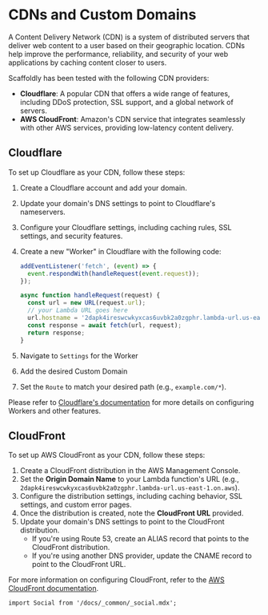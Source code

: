 # CDNs and Custom Domains

A Content Delivery Network (CDN) is a system of distributed servers that deliver web content to a user based on their geographic location. CDNs help improve the performance, reliability, and security of your web applications by caching content closer to users.

Scaffoldly has been tested with the following CDN providers:

- **Cloudflare**: A popular CDN that offers a wide range of features, including DDoS protection, SSL support, and a global network of servers.
- **AWS CloudFront**: Amazon's CDN service that integrates seamlessly with other AWS services, providing low-latency content delivery.

## Cloudflare

To set up Cloudflare as your CDN, follow these steps:

1. Create a Cloudflare account and add your domain.
1. Update your domain's DNS settings to point to Cloudflare's nameservers.
1. Configure your Cloudflare settings, including caching rules, SSL settings, and security features.
1. Create a new "Worker" in Cloudflare with the following code:

   ```javascript title="Cloudflare Worker"
   addEventListener('fetch', (event) => {
     event.respondWith(handleRequest(event.request));
   });

   async function handleRequest(request) {
     const url = new URL(request.url);
     // your Lambda URL goes here
     url.hostname = '2dapk4ireswcwkyxcas6uvbk2a0zgphr.lambda-url.us-east-1.on.aws';
     const response = await fetch(url, request);
     return response;
   }
   ```

1. Navigate to `Settings` for the Worker
1. Add the desired Custom Domain
1. Set the `Route` to match your desired path (e.g., `example.com/*`).

Please refer to [Cloudflare's documentation](https://developers.cloudflare.com/workers/configuration/routing/) for more details on configuring Workers and other features.

## CloudFront

To set up AWS CloudFront as your CDN, follow these steps:

1. Create a CloudFront distribution in the AWS Management Console.
1. Set the **Origin Domain Name** to your Lambda function's URL (e.g., `2dapk4ireswcwkyxcas6uvbk2a0zgphr.lambda-url.us-east-1.on.aws`).
1. Configure the distribution settings, including caching behavior, SSL settings, and custom error pages.
1. Once the distribution is created, note the **CloudFront URL** provided.
1. Update your domain's DNS settings to point to the CloudFront distribution.
   - If you're using Route 53, create an ALIAS record that points to the CloudFront distribution.
   - If you're using another DNS provider, update the CNAME record to point to the CloudFront URL.

For more information on configuring CloudFront, refer to the [AWS CloudFront documentation](https://docs.aws.amazon.com/AmazonCloudFront/latest/DeveloperGuide/GettingStarted.html).

```mdx-code-block
import Social from '/docs/_common/_social.mdx';
```

<Social />
